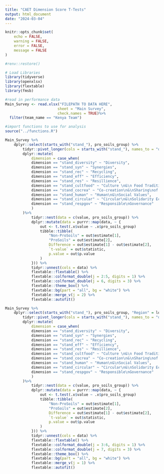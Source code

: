 ---
title: "CAET Dimension Score T-Tests"
output: html_document
date: "2024-03-04"
---

```{r setup, include=FALSE}
knitr::opts_chunk$set(
    echo = FALSE,
    warning = FALSE,
    error = FALSE,
    message = FALSE
)

#renv::restore()

# Load Libraries
library(tidyverse)
library(openxlsx)
library(flextable)
library(fmsb)

#read in performance data
Main_Survey <- read.xlsx("FILEPATH TO DATA HERE",
                        sheet = "Main Survey",
                        check.names = TRUE)%>%
  filter(team_name == "Kenya Team")

#import functions to use for analysis
source("../functions.R")
```

```{r}
Main_Survey %>%        
    dplyr::select(starts_with("stand_"), pro_soils_group) %>%
        tidyr::pivot_longer(cols = starts_with("stand_"), names_to = "dimension") %>%
        dplyr::mutate(
            dimension = case_when(
            dimension == "stand_diversity" ~ "Diversity",
            dimension == "stand_syn" ~ "Synergies",
            dimension == "stand_rec" ~ "Recycling",
            dimension == "stand_eff" ~ "Efficiency",
            dimension == "stand_res" ~ "Resillience",
            dimension == "stand_cultfood" ~ "Culture \n&\n Food Tradition",
            dimension == "stand_cocrea" ~ "Co-creation\n&\nSharing\nof Knowledge",
            dimension == "stand_human" ~ "Human\n&\nSocial Values",
            dimension == "stand_circular" ~ "Circular\n&\nSolidarity Economy",
            dimension == "stand_respgov" ~ "Responsible\nGovernance"
            )
        )%>%
            tidyr::nest(data = c(value, pro_soils_group)) %>%
            dplyr::mutate(data = purrr::map(data, ~ {
                out <- t.test(.x$value ~ .x$pro_soils_group)
                tibble::tibble(
                    "Non-ProSoils" = out$estimate[1],
                    "ProSoils" = out$estimate[2],
                    Difference = out$estimate[1] - out$estimate[2],
                    `t-value` = out$statistic,
                    p.value = out$p.value
                )
            })) %>%
            tidyr::unnest(cols = data) %>%
            flextable::flextable() %>%
            flextable::colformat_double(j = 2:5, digits = 1) %>%
            flextable::colformat_double(j = 6, digits = 3) %>%
            flextable::theme_box() %>%
            flextable::bg(part = "all", bg = "white") %>%
            flextable::merge_v(j = 2) %>%
            flextable::autofit()
```

```{r}
Main_Survey %>%        
    dplyr::select(starts_with("stand_"), pro_soils_group, "Region" = location_level_one_name ) %>%
        tidyr::pivot_longer(cols = starts_with("stand_"), names_to = "dimension") %>%
        dplyr::mutate(
            dimension = case_when(
            dimension == "stand_diversity" ~ "Diversity",
            dimension == "stand_syn" ~ "Synergies",
            dimension == "stand_rec" ~ "Recycling",
            dimension == "stand_eff" ~ "Efficiency",
            dimension == "stand_res" ~ "Resillience",
            dimension == "stand_cultfood" ~ "Culture \n&\n Food Tradition",
            dimension == "stand_cocrea" ~ "Co-creation\n&\nSharing\nof Knowledge",
            dimension == "stand_human" ~ "Human\n&\nSocial Values",
            dimension == "stand_circular" ~ "Circular\n&\nSolidarity Economy",
            dimension == "stand_respgov" ~ "Responsible\nGovernance"
            )
        )%>%
            tidyr::nest(data = c(value, pro_soils_group)) %>%
            dplyr::mutate(data = purrr::map(data, ~ {
                out <- t.test(.x$value ~ .x$pro_soils_group)
                tibble::tibble(
                    "Non-ProSoils" = out$estimate[1],
                    "ProSoils" = out$estimate[2],
                    Difference = out$estimate[1] - out$estimate[2],
                    `t-value` = out$statistic,
                    p.value = out$p.value
                )
            })) %>%
            tidyr::unnest(cols = data) %>%
            flextable::flextable() %>%
            flextable::colformat_double(j = 3:6, digits = 1) %>%
            flextable::colformat_double(j = 7, digits = 3) %>%
            flextable::theme_box() %>%
            flextable::bg(part = "all", bg = "white") %>%
            flextable::merge_v(j = 1) %>%
            flextable::autofit()
```